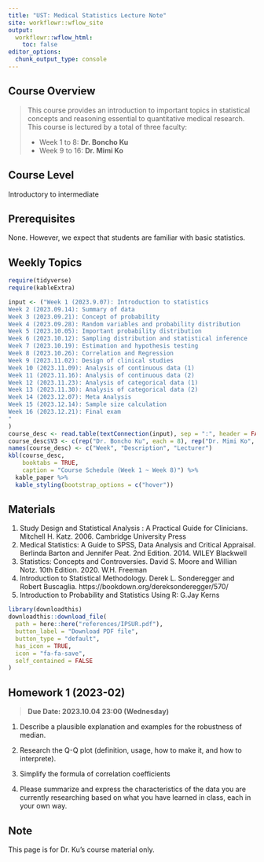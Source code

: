 ```yaml
---
title: "UST: Medical Statistics Lecture Note"
site: workflowr::wflow_site
output:
  workflowr::wflow_html:
    toc: false
editor_options:
  chunk_output_type: console
---
```



## **Course Overview**

> This course provides an introduction to important topics in statistical concepts and reasoning 
essential to quantitative medical research. 
> This course is lectured by a total of three faculty:
>
>   - Week 1 to 8: **Dr. Boncho Ku**
>   - Week 9 to 16: **Dr. Mimi Ko**


## **Course Level**

Introductory to intermediate


## **Prerequisites**

None. However, we expect that students are familiar with basic statistics.


## **Weekly Topics** 


```r
require(tidyverse)
require(kableExtra)

input <- ("Week 1 (2023.9.07): Introduction to statistics
Week 2 (2023.09.14): Summary of data
Week 3 (2023.09.21): Concept of probability
Week 4 (2023.09.28): Random variables and probability distribution
Week 5 (2023.10.05): Important probability distribution
Week 6 (2023.10.12): Sampling distribution and statistical inference
Week 7 (2023.10.19): Estimation and hypothesis testing 
Week 8 (2023.10.26): Correlation and Regression
Week 9 (2023.11.02): Design of clinical studies
Week 10 (2023.11.09): Analysis of continuous data (1)
Week 11 (2023.11.16): Analysis of continuous data (2)
Week 12 (2023.11.23): Analysis of categorical data (1)
Week 13 (2023.11.30): Analysis of categorical data (2)
Week 14 (2023.12.07): Meta Analysis
Week 15 (2023.12.14): Sample size calculation
Week 16 (2023.12.21): Final exam
"
)
course_desc <- read.table(textConnection(input), sep = ":", header = FALSE)
course_desc$V3 <- c(rep("Dr. Boncho Ku", each = 8), rep("Dr. Mimi Ko", each = 8))
names(course_desc) <- c("Week", "Description", "Lecturer")
kbl(course_desc, 
    booktabs = TRUE, 
    caption = "Course Schedule (Week 1 ~ Week 8)") %>% 
  kable_paper %>% 
  kable_styling(bootstrap_options = c("hover"))

```


<!-- ### Week 1: Introduction  -->

<!-- Introduction to statistics and overview the world of statistics.  -->

<!-- ### Week 2: Terminologies and descriptive statistics  -->

<!-- Important terminologies related to statistics will be introduced. Illustrate the descriptive statistics including mean, variance (standard deviation),  -->
<!-- median, and inter-quartile range.  -->



## **Materials**

1.	Study Design and Statistical Analysis : A Practical Guide for Clinicians.  Mitchell H. Katz. 2006. Cambridge University Press 
2.	Medical Statistics: A Guide to SPSS, Data Analysis and Critical Appraisal. Berlinda Barton and Jennifer Peat. 2nd Edition. 2014. WILEY Blackwell 
3.	Statistics: Concepts and Controversies. David S. Moore and Willian Notz. 10th Edition. 2020. W.H. Freeman 
4.	Introduction to Statistical Methodology. Derek L. Sonderegger and Robert Buscaglia. https://bookdown.org/dereksonderegger/570/ 
5.  Introduction to Probability and Statistics Using R: G.Jay Kerns

```r
library(downloadthis)
downloadthis::download_file(
  path = here::here("references/IPSUR.pdf"), 
  button_label = "Download PDF file", 
  button_type = "default", 
  has_icon = TRUE, 
  icon = "fa-fa-save", 
  self_contained = FALSE
)

```

## **Homework 1 (2023-02)**

> **Due Date: 2023.10.04 23:00 (Wednesday)**


1. Describe a plausible explanation and examples for the robustness of median. 

2. Research the Q-Q plot (definition, usage, how to make it, and how to interprete). 

3. Simplify the formula of correlation coefficients

4. Please summarize and express the characteristics of the data you are currently researching based on what you have learned in class, each in your own way.



## **Note**

This page is for Dr. Ku's course material only. 




